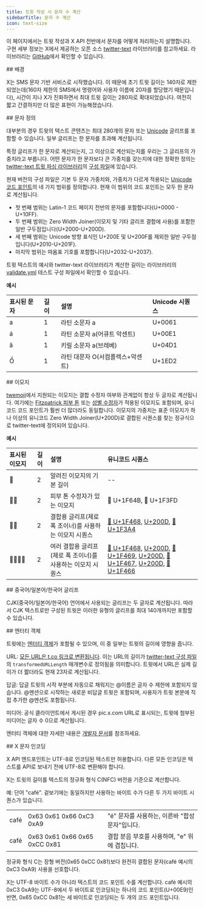 ```yaml
---
title: 트윗 작성 시 문자 수 계산
sidebarTitle: 문자 수 계산
icon: text-size
---
```


이 페이지에서는 트윗 작성과 X API 전반에서 문자를 어떻게 처리하는지 설명합니다. 구현 세부 정보는 X에서 제공하는 오픈 소스 [twitter-text](http://github.com/twitter/twitter-text) 라이브러리를 참고하세요. 라이브러리는 [GitHub](https://github.com/twitter)에서 확인할 수 있습니다.

<div id="background">
  ## 배경
</div>

X는 SMS 문자 기반 서비스로 시작했습니다. 이 때문에 초기 트윗 길이는 140자로 제한되었는데(160자 제한의 SMS에서 명령어와 사용자 이름에 20자를 할당했기 때문입니다), 시간이 지나 X가 진화하면서 최대 트윗 길이는 280자로 확대되었습니다. 여전히 짧고 간결하지만 더 많은 표현이 가능해졌습니다.

<div id="definition-of-a-character">
  ## 문자 정의
</div>

대부분의 경우 트윗의 텍스트 콘텐츠는 최대 280개의 문자 또는 [Unicode](https://unicode.org/) 글리프를 포함할 수 있습니다. 일부 글리프는 한 문자를 초과해 계산됩니다.

특정 글리프가 한 문자로 계산되는지, 그 이상으로 계산되는지를 우리는 그 글리프의 가중치라고 부릅니다. 어떤 문자가 한 문자보다 큰 가중치를 갖는지에 대한 정확한 정의는 [twitter-text 트윗 파싱 라이브러리](https://github.com/twitter/twitter-text)의 [구성 파일](https://github.com/twitter/twitter-text/tree/master/config)에 있습니다.

현재 버전의 구성 파일은 기본 두 문자 가중치와, 가중치가 다르게 적용되는 [Unicode 코드 포인트](https://unicode.org/charts/About.html)의 네 가지 범위를 정의합니다. 현재 이 범위의 코드 포인트는 모두 한 문자로 계산됩니다.

- 첫 번째 범위는 Latin-1 코드 페이지 전반의 문자를 포함합니다(U+0000 - U+10FF).
- 두 번째 범위는 Zero Width Joiner(이모지 및 기타 글리프 결합에 사용)를 포함한 일반 구두점입니다(U+2000-U+200D).
- 세 번째 범위는 Unicode 방향 표식인 U+200E 및 U+200F를 제외한 일반 구두점입니다(U+2010-U+201F).
- 마지막 범위는 따옴표 기호를 포함합니다(U+2032-U+2037).

트윗 텍스트의 예시와 twitter-text 라이브러리가 계산한 길이는 라이브러리의 [validate.yml](https://github.com/twitter/twitter-text/blob/master/conformance/validate.yml) 테스트 구성 파일에서 확인할 수 있습니다.

**예시**

| 표시된 문자 | 길이 | 설명 | Unicode 시퀀스 |
|:---------------------|:--------|:-------------|:------------------|
| a | 1 | 라틴 소문자 a | U+0061 |
| á | 1 | 라틴 소문자 a(어큐트 악센트) | U+00E1 |
| ӑ | 1 | 키릴 소문자 a(브레베) | U+04D1 |
| Ồ | 1 | 라틴 대문자 O(서컴플렉스+악센트) | U+1ED2 |

<div id="emojis">
  ## 이모지
</div>

[twemoji](https://twemoji.x.com/)에서 지원되는 이모지는 결합 수정자 여부와 관계없이 항상 두 글자로 계산됩니다. 여기에는 [Fitzpatrick 피부 톤](https://emojipedia.org/modifiers/) 또는 [성별 수정자](https://blog.emojipedia.org/unicode-and-the-emoji-gender-gap/)가 적용된 이모지도 포함되며, 유니코드 코드 포인트가 훨씬 더 많더라도 동일합니다. 이모지의 가중치는 표준 이모지가 하나 이상의 유니코드 Zero Width Joiner(U+200D)로 결합된 시퀀스를 찾는 정규식으로 twitter-text에 정의되어 있습니다.

**예시**

| 표시된 이모지 | 길이 | 설명 | 유니코드 시퀀스 |
|:-----------------|:--------|:-------------|:------------------|
| 👾 | 2 | 알려진 이모지의 기본 길이 | -- |
| 🙋🏽 | 2 | 피부 톤 수정자가 있는 이모지 | 🙋 U+1F64B, 🏽 U+1F3FD |
| 👨‍🎤 | 2 | 결합용 글리프(제로 폭 조이너)를 사용하는 이모지 시퀀스 | [👨 U+1F468](https://emojipedia.org/emoji/%F0%9F%91%A8/), [U+200D](https://emojipedia.org/emoji/%E2%80%8D/), [🎤 U+1F3A4](https://emojipedia.org/emoji/%F0%9F%8E%A4/) |
| 👨‍👩‍👧‍👦 | 2 | 여러 결합용 글리프(제로 폭 조이너)를 사용하는 이모지 시퀀스 | [👨 U+1F468](https://emojipedia.org/emoji/%F0%9F%91%A8/), [U+200D](https://emojipedia.org/emoji/%E2%80%8D/), [👩 U+1F469](https://emojipedia.org/emoji/%F0%9F%91%A9/), [U+200D](https://emojipedia.org/emoji/%E2%80%8D/), [👧 U+1F467](https://emojipedia.org/emoji/%F0%9F%91%A7/), [U+200D](https://emojipedia.org/emoji/%E2%80%8D/), [👦 U+1F466](https://emojipedia.org/emoji/%F0%9F%91%A6/) |

<div id="chinese-japanese-korean-glyphs">
  ## 중국어/일본어/한국어 글리프
</div>

CJK(중국어/일본어/한국어) 언어에서 사용되는 글리프는 두 글자로 계산됩니다. 따라서 CJK 텍스트로만 구성된 트윗은 이러한 유형의 글리프를 최대 140개까지만 포함할 수 있습니다.

<div id="entity-objects">
  ## 엔터티 객체
</div>

트윗에는 [엔터티 객체](/ko/x-api/fundamentals/data-dictionary)가 포함될 수 있으며, 이 중 일부는 트윗의 길이에 영향을 줍니다.

URL: [모든 URL은 t.co 링크로 변환됩니다](https://developer.x.com/content/developer-twitter/en/docs/basics/tco). 이는 URL의 길이가 [twitter-text 구성 파일](https://github.com/twitter/twitter-text/tree/master/config)의 `transformedURLLength` 매개변수로 정의됨을 의미합니다. 트윗에서 URL은 실제 길이가 더 짧더라도 현재 23자로 계산됩니다.

답글: 답글 트윗의 시작 부분에 자동으로 채워지는 @이름은 글자 수 제한에 포함되지 않습니다. @멘션으로 시작하는 새로운 비답글 트윗은 포함되며, 사용자가 트윗 본문에 직접 추가한 @멘션도 포함됩니다.

미디어: 공식 클라이언트에서 게시된 경우 pic.x.com URL로 표시되는, 트윗에 첨부된 미디어는 글자 수 0으로 계산됩니다.

엔터티 객체에 대한 자세한 내용은 [개발자 문서](/ko/x-api/fundamentals/data-dictionary)를 참조하세요.

<div id="x-character-encoding">
  ## X 문자 인코딩
</div>

X API 엔드포인트는 UTF-8로 인코딩된 텍스트만 허용합니다. 다른 모든 인코딩은 텍스트를 API로 보내기 전에 UTF-8로 변환해야 합니다.

X는 트윗의 길이를 텍스트의 정규화 형식 C(NFC) 버전을 기준으로 계산합니다.

예: 단어 "café". 겉보기에는 동일하지만 사용하는 바이트 수가 다른 두 가지 바이트 시퀀스가 있습니다.

|     | | |
|:-----|:---|:---|
| café | 0x63 0x61 0x66 0xC3 0xA9 | "é" 문자를 사용하는, 이른바 "합성 문자"입니다. |
| café | 0x63 0x61 0x66 0x65 0xCC 0x81 | 결합 분음 부호를 사용하며, "e" 위에 겹칩니다. |

정규화 형식 C는 장형 버전(0x65 0xCC 0x81)보다 완전히 결합된 문자(café 예시의 0xC3 0xA9) 사용을 선호합니다.

X는 UTF-8 바이트 수가 아니라 텍스트의 코드 포인트 수를 계산합니다. café 예시의 0xC3 0xA9는 UTF-8에서 두 바이트로 인코딩되는 하나의 코드 포인트(U+00E9)인 반면, 0x65 0xCC 0x81는 세 바이트로 인코딩되는 두 개의 코드 포인트입니다.